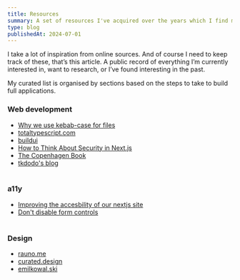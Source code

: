 ```yaml
---
title: Resources
summary: A set of resources I've acquired over the years which I find myself going back to a lot.
type: blog
publishedAt: 2024-07-01
---
```


I take a lot of inspiration from online sources. And of course I need to keep track of these, that’s this article. A public record of everything I’m currently interested in, want to research, or I’ve found interesting in the past.

My curated list is organised by sections based on the steps to take to build full applications.

### Web development

- [Why we use kebab-case for files](https://x.com/donavon/status/1249868936260333569)
- [totaltypescript.com](https://www.totaltypescript.com/)
- [buildui](https://buildui.com/)
- [How to Think About Security in Next.js](https://nextjs.org/blog/security-nextjs-server-components-actions)
- [The Copenhagen Book](https://thecopenhagenbook.com/)
- [tkdodo's blog](https://tkdodo.eu/blog)
  <br />
  <br />

### a11y

- [Improving the accesbility of our nextjs site](https://vercel.com/blog/improving-the-accessibility-of-our-nextjs-site)
- [Don't disable form controls](https://adrianroselli.com/2024/02/dont-disable-form-controls.html)
  <br />
  <br />

### Design

- [rauno.me](https://interfaces.rauno.me/)
- [curated.design](https://www.curated.design/)
- [emilkowal.ski](https://emilkowal.ski)
  <br />
  <br />
